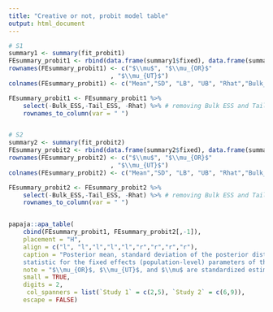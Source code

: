 ```yaml
---
title: "Creative or not, probit model table"
output: html_document
---
```


```r


# S1
summary1 <- summary(fit_probit1)
FEsummary_probit1 <- rbind(data.frame(summary1$fixed), data.frame(summary1$spec_pars) )
rownames(FEsummary_probit1) <- c("$\\mu$", "$\\mu_{OR}$"
                            , "$\\mu_{UT}$")
colnames(FEsummary_probit1) <- c("Mean","SD", "LB", "UB", "Rhat","Bulk_ESS", "Tail_ESS")

FEsummary_probit1 <- FEsummary_probit1 %>% 
    select(-Bulk_ESS,-Tail_ESS, -Rhat) %>% # removing Bulk ESS and Tail ESS
    rownames_to_column(var = " ")


# S2
summary2 <- summary(fit_probit2)
FEsummary_probit2 <- rbind(data.frame(summary2$fixed), data.frame(summary2$spec_pars) )
rownames(FEsummary_probit2) <- c("$\\mu$", "$\\mu_{OR}$"
                            , "$\\mu_{UT}$")
colnames(FEsummary_probit2) <- c("Mean","SD", "LB", "UB", "Rhat","Bulk_ESS", "Tail_ESS")

FEsummary_probit2 <- FEsummary_probit2 %>% 
    select(-Bulk_ESS,-Tail_ESS, -Rhat) %>% # removing Bulk ESS and Tail ESS
    rownames_to_column(var = " ")


papaja::apa_table(
    cbind(FEsummary_probit1, FEsummary_probit2[,-1]),
    placement = "H",
    align = c("l", "l","l","l","l","r","r","r","r"),
    caption = "Posterior mean, standard deviation of the posterior distribution, 95\\% credible interval and $\\hat{R}$
    statistic for the fixed effects (population-level) parameters of the hierarchical probit model analysis (Study 1 and Study 2)",
    note = "$\\mu_{OR}$, $\\mu_{UT}$, and $\\mu$ are standardized estimates as the originality and utility ratings of the stimuli are z-scores. SD = standard deviation; LB = lower bound; UB = upper bound.",
    small = TRUE,
    digits = 2,
     col_spanners = list(`Study 1` = c(2,5), `Study 2` = c(6,9)),
    escape = FALSE)
```

